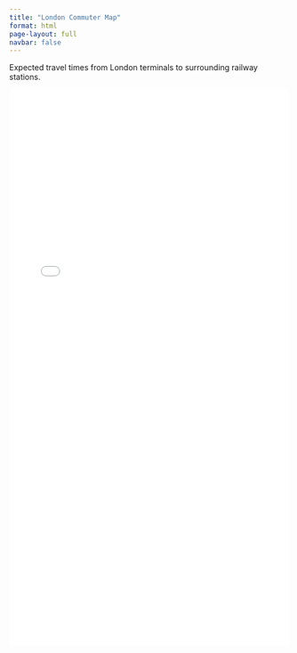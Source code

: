 ```yaml
---
title: "London Commuter Map"
format: html
page-layout: full
navbar: false
---
```


Expected travel times from London terminals to surrounding railway stations.

<iframe src="london_commuter_stations.html" width="100%" height="1000px" style="border:none;"></iframe>
